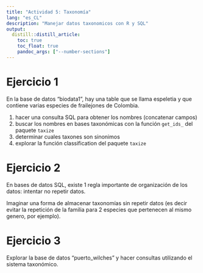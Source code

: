 ```yaml
---
title: "Actividad 5: Taxonomía"
lang: "es_CL"
description: "Manejar datos taxonomicos con R y SQL"
output:
  distill::distill_article:
    toc: true
    toc_float: true
    pandoc_args: ["--number-sections"]
---
```


# Ejercicio 1

En la base de datos "biodata1", hay una table que se llama espeletia y que contiene varias especies de frailejones de Colombia.

1. hacer una consulta SQL para obtener los nombres (concatenar campos)
1. buscar los nombres en bases taxonómicas con la función `get_ids_` del paquete `taxize`
1. determinar cuales taxones son sinonimos
1. explorar la función classification del paquete `taxize`

# Ejercicio 2

En bases de datos SQL, existe 1 regla importante de organización de los datos: intentar no repetir datos.

Imaginar una forma de almacenar taxonomías sin repetir datos (es decir evitar la repetición de la familia para 2 especies que pertenecen al mismo genero, por ejemplo).

# Ejercicio 3

Explorar la base de datos "puerto_wilches" y hacer consultas utilizando el sistema taxonómico.